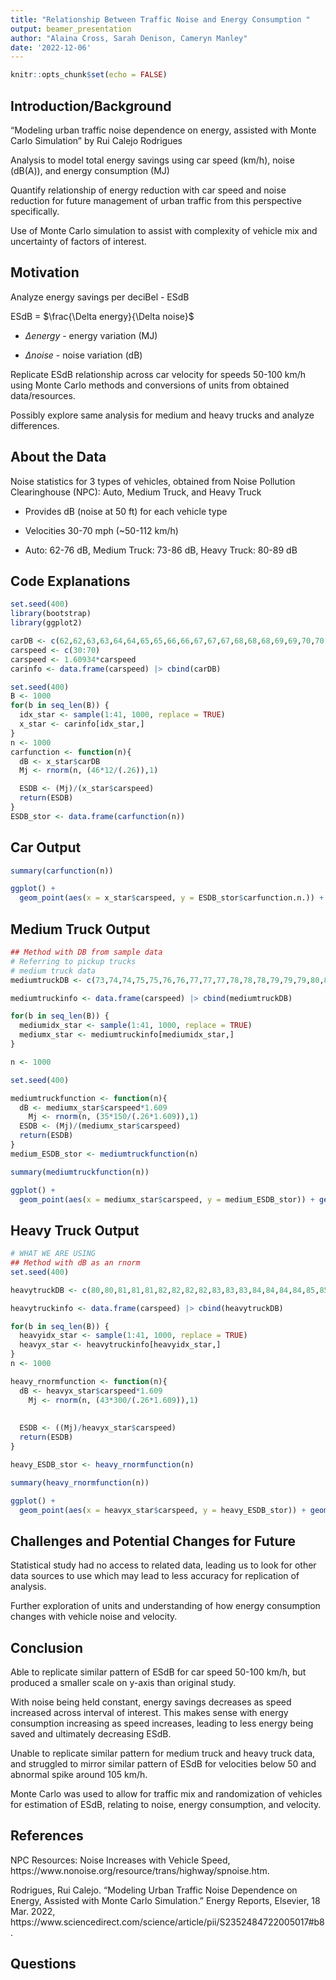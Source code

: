```yaml
---
title: "Relationship Between Traffic Noise and Energy Consumption "
output: beamer_presentation
author: "Alaina Cross, Sarah Denison, Cameryn Manley"
date: '2022-12-06'
---
```


```r
knitr::opts_chunk$set(echo = FALSE)
```

## Introduction/Background

"Modeling urban traffic noise dependence on energy, assisted with Monte Carlo Simulation" by Rui Calejo Rodrigues

Analysis to model total energy savings using car speed (km/h), noise (dB(A)), and energy consumption (MJ)

Quantify relationship of energy reduction with car speed and noise reduction for future management of urban traffic from this perspective specifically.

Use of Monte Carlo simulation to assist with complexity of vehicle mix and uncertainty of factors of interest.

## Motivation

Analyze energy savings per deciBel - ESdB

ESdB = $\frac{\Delta energy}{\Delta noise}$

  - $\Delta energy$ - energy variation (MJ)
  
  - $\Delta noise$ - noise variation (dB)

Replicate ESdB relationship across car velocity for speeds 50-100 km/h using Monte Carlo methods and conversions of units from obtained data/resources.

Possibly explore same analysis for medium and heavy trucks and analyze differences.

## About the Data 

Noise statistics for 3 types of vehicles, obtained from Noise Pollution Clearinghouse (NPC): Auto, Medium Truck, and Heavy Truck 

  - Provides dB (noise at 50 ft) for each vehicle type
 
  - Velocities 30-70 mph (~50-112 km/h)
  
  - Auto: 62-76 dB, Medium Truck: 73-86 dB, Heavy Truck: 80-89 dB

## Code Explanations

```r
set.seed(400)
library(bootstrap)
library(ggplot2)
```

```r
carDB <- c(62,62,63,63,64,64,65,65,66,66,67,67,67,68,68,68,69,69,70,70,70,71,71,71,72,72,72,72,73,73,73,74,74,74,74,75,75,75,75,76,76)
carspeed <- c(30:70)
carspeed <- 1.60934*carspeed
carinfo <- data.frame(carspeed) |> cbind(carDB)
```

```r
set.seed(400)
B <- 1000
for(b in seq_len(B)) {
  idx_star <- sample(1:41, 1000, replace = TRUE)
  x_star <- carinfo[idx_star,]
}
n <- 1000
carfunction <- function(n){
  dB <- x_star$carDB
  Mj <- rnorm(n, (46*12/(.26)),1)

  ESDB <- (Mj)/(x_star$carspeed)
  return(ESDB)
}
ESDB_stor <- data.frame(carfunction(n))
```

## Car Output

```r
summary(carfunction(n))

ggplot() +
  geom_point(aes(x = x_star$carspeed, y = ESDB_stor$carfunction.n.)) + xlab("Car Speed (km/h)") + ylab("ESDB") + ggtitle("Car")
```

## Medium Truck Output

```r
## Method with DB from sample data
# Referring to pickup trucks
# medium truck data
mediumtruckDB <- c(73,74,74,75,75,76,76,77,77,77,78,78,78,79,79,79,80,80,80,81,81,81,82,82,82,82,83,83,83,83,84,84,84,84,85,85,85,85,86,86,86)

mediumtruckinfo <- data.frame(carspeed) |> cbind(mediumtruckDB)

for(b in seq_len(B)) {
  mediumidx_star <- sample(1:41, 1000, replace = TRUE)
  mediumx_star <- mediumtruckinfo[mediumidx_star,]
}

n <- 1000

set.seed(400)

mediumtruckfunction <- function(n){
  dB <- mediumx_star$carspeed*1.609
    Mj <- rnorm(n, (35*150/(.26*1.609)),1)
  ESDB <- (Mj)/(mediumx_star$carspeed)
  return(ESDB)
}
medium_ESDB_stor <- mediumtruckfunction(n)

summary(mediumtruckfunction(n))

ggplot() +
  geom_point(aes(x = mediumx_star$carspeed, y = medium_ESDB_stor)) + geom_smooth() + xlab("Medium Truck Speed (km/h)") + ylab("ESDB") + ggtitle ("Medium Truck")
```

## Heavy Truck Output

```r
# WHAT WE ARE USING
## Method with dB as an rnorm
set.seed(400)

heavytruckDB <- c(80,80,81,81,81,82,82,82,82,83,83,83,84,84,84,84,85,85,85,85,85,86,86,86,86,86,87,87,87,87,87,88,88,88,88,88,88,89,89,89,89)

heavytruckinfo <- data.frame(carspeed) |> cbind(heavytruckDB)

for(b in seq_len(B)) {
  heavyidx_star <- sample(1:41, 1000, replace = TRUE)
  heavyx_star <- heavytruckinfo[heavyidx_star,]
}
n <- 1000

heavy_rnormfunction <- function(n){
  dB <- heavyx_star$carspeed*1.609
    Mj <- rnorm(n, (43*300/(.26*1.609)),1)
    
  
  ESDB <- ((Mj)/heavyx_star$carspeed)
  return(ESDB)
}

heavy_ESDB_stor <- heavy_rnormfunction(n)

summary(heavy_rnormfunction(n))

ggplot() +
  geom_point(aes(x = heavyx_star$carspeed, y = heavy_ESDB_stor)) + geom_smooth() + xlab("Heavy Truck Speed (km/h)") + ylab("ESDB") + ggtitle ("Heavy Truck")
```

## Challenges and Potential Changes for Future

Statistical study had no access to related data, leading us to look for other data sources to use which may lead to less accuracy for replication of analysis.

Further exploration of units and understanding of how energy consumption changes with vehicle noise and velocity.

## Conclusion

Able to replicate similar pattern of ESdB for car speed 50-100 km/h, but produced a smaller scale on y-axis than original study.

With noise being held constant, energy savings decreases as speed increased across interval of interest. This makes sense with energy consumption increasing as speed increases, leading to less energy being saved and ultimately decreasing ESdB.

Unable to replicate similar pattern for medium truck and heavy truck data, and struggled to mirror similar pattern of ESdB for velocities below 50 and abnormal spike around 105 km/h.

Monte Carlo was used to allow for traffic mix and randomization of vehicles for estimation of ESdB, relating to noise, energy consumption, and velocity. 

## References

NPC Resources: Noise Increases with Vehicle Speed, https://www.nonoise.org/resource/trans/highway/spnoise.htm. 

Rodrigues, Rui Calejo. “Modeling Urban Traffic Noise Dependence on Energy, Assisted with Monte Carlo Simulation.” Energy Reports, Elsevier, 18 Mar. 2022, https://www.sciencedirect.com/science/article/pii/S2352484722005017#b8. 

## Questions


